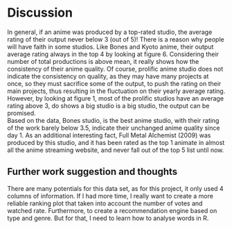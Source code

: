 # Discussion

In general, if an anime was produced by a top-rated studio, the average rating of their output never below 3 (out of 5)! There is a reason why people will have faith in some studios. Like Bones and Kyoto anime, their output average rating always in the top 4 by looking at figure 6. Considering their number of total productions is above mean, it really shows how the consistency of their anime quality. Of course, prolific anime studio does not indicate the consistency on quality, as they may have many projects at once, so they must sacrifice some of the output, to push the rating on their main projects, thus resulting in the fluctuation on their yearly average rating. However, by looking at figure 1, most of the prolific studios have an average rating above 3, do shows a big studio is a big studio, the output can be promised. <br>
Based on the data, Bones studio, is the best anime studio, with their rating of the work barely below 3.5, indicate their unchanged anime quality since day 1. As an additional interesting fact, Full Metal Alchemist (2009) was produced by this studio, and it has been rated as the top 1 animate in almost all the anime streaming website, and never fall out of the top 5 list until now.




## Further work suggestion and thoughts
There are many potentials for this data set, as for this project, it only used 4 columns of information. If I had more time, I really want to create a more reliable ranking plot that taken into account the number of votes and watched rate. Furthermore, to create a recommendation engine based on type and genre. But for that, I need to learn how to analyse words in R. 
